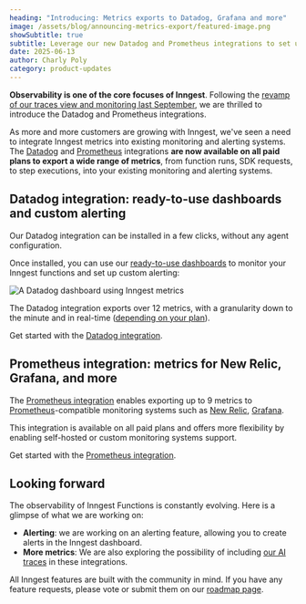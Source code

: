 ```yaml
---
heading: "Introducing: Metrics exports to Datadog, Grafana and more"
image: /assets/blog/announcing-metrics-export/featured-image.png
showSubtitle: true
subtitle: Leverage our new Datadog and Prometheus integrations to set up custom metrics and alerting.
date: 2025-06-13
author: Charly Poly
category: product-updates
---
```



**Observability is one of the core focuses of Inngest**. Following the [revamp of our traces view and monitoring last September](/blog/enhanced-observability-traces-and-metrics), we are
thrilled to introduce the Datadog and Prometheus integrations.

As more and more customers are growing with Inngest, we've seen a need to integrate Inngest metrics into existing monitoring and alerting systems.
The [Datadog](/docs/platform/monitor/datadog-integration) and [Prometheus](/docs/platform/monitor/prometheus-metrics-export-integration) integrations **are now available on all paid plans to export a wide range of metrics**, from function runs, SDK requests, to step executions, into your existing monitoring and alerting systems.



## Datadog integration: ready-to-use dashboards and custom alerting

Our Datadog integration can be installed in a few clicks, without any agent configuration.

Once installed, you can use our [ready-to-use dashboards](/docs/platform/monitor/datadog-integration) to monitor your Inngest functions and set up custom alerting:

![A Datadog dashboard using Inngest metrics](/assets/docs/platform/monitor/datadog-integration/example-dashboard-2025-05-23.png "The default dashboard for the Inngest Datadog integration")

The Datadog integration exports over 12 metrics, with a granularity down to the minute and in real-time ([depending on your plan](/docs/platform/monitor/datadog-integration#metrics)).


Get started with the [Datadog integration](/docs/platform/monitor/datadog-integration).


## Prometheus integration: metrics for New Relic, Grafana, and more

The [Prometheus integration](/docs/platform/monitor/prometheus-metrics-export-integration) enables exporting up to 9 metrics to [Prometheus](https://prometheus.io/)-compatible monitoring systems such as [New Relic](https://newrelic.com/), [Grafana](https://grafana.com/).

This integration is available on all paid plans and offers more flexibility by enabling self-hosted or custom monitoring systems support.

Get started with the [Prometheus integration](/docs/platform/monitor/prometheus-metrics-export-integration).




## Looking forward

The observability of Inngest Functions is constantly evolving. Here is a glimpse of what we are working on:
- **Alerting**: we are working on an alerting feature, allowing you to create alerts in the Inngest dashboard.
- **More metrics**: We are also exploring the possibility of including [our AI traces](/blog/ai-orchestration-with-agentkit-step-ai) in these integrations.

All Inngest features are built with the community in mind. If you have any feature requests, please vote or submit them on our [roadmap page](https://roadmap.inngest.com/roadmap).
